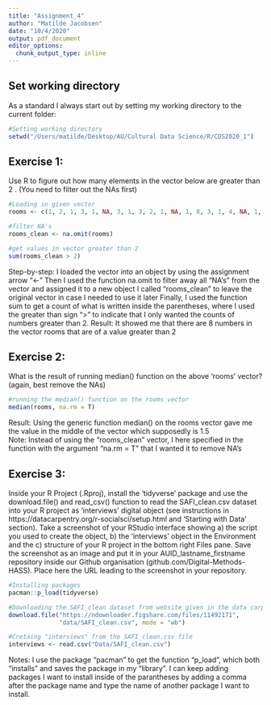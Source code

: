 ```yaml
---
title: "Assignment_4"
author: "Matilde Jacobsen"
date: "10/4/2020"
output: pdf_document
editor_options: 
  chunk_output_type: inline
---
```

## Set working directory
As a standard I always start out by setting my working directory to the current folder:
```r
#Setting working directory 
setwd("/Users/matilde/Desktop/AU/Cultural Data Science/R/CDS2020_1")

```

## Exercise 1:

Use R to figure out how many elements in the vector below are greater than 2 . (You need to filter out the NAs first)


```r
#Loading in given vector 
rooms <- c(1, 2, 1, 3, 1, NA, 3, 1, 3, 2, 1, NA, 1, 8, 3, 1, 4, NA, 1, 3, 1, 2, 1, 7, 1, NA) 

#filter NA's
rooms_clean <- na.omit(rooms) 

#get values in vector greater than 2
sum(rooms_clean > 2)

```
Step-by-step:
I loaded the vector into an object by using the assignment arrow “<-”
Then I used the function na.omit to filter away all “NA’s” from the vector and assigned it to a new object I called “rooms_clean” to leave the original vector in case I needed to use it later
Finally, I used the function sum to get a count of what is written inside the parentheses, where I used the greater than sign “>” to indicate that I only wanted the counts of numbers greater than 2. 
Result:
It showed me that there are 8 numbers in the vector rooms that are of a value greater than 2

## Exercise 2: 

What is the result of running median() function on the above 'rooms' vector? (again, best remove the NAs)

```r
#running the median() function on the rooms vector
median(rooms, na.rm = T)

```
Result:
Using the generic function median() on the rooms vector gave me the value  in the middle of the vector which supposedly is 1.5  
Note: 
Instead of using the "rooms_clean" vector, I here specified in the function with the argument "na.rm = T" that I wanted it to remove NA's

## Exercise 3: 
Inside your R Project (.Rproj), install the 'tidyverse' package and use the download.file() and read_csv() function to read the SAFI_clean.csv dataset into your R project as 'interviews' digital object (see instructions in https://datacarpentry.org/r-socialsci/setup.html and 'Starting with Data' section). Take a screenshot of your RStudio interface showing a) the script you used to create the object, b) the 'interviews' object in the Environment and the c) structure of your R project in the bottom right Files pane. Save the screenshot as an image and put it in your AUID_lastname_firstname repository inside our Github organisation (github.com/Digital-Methods-HASS). Place here the URL leading to the screenshot in your repository.
```r
#Installing packages
pacman::p_load(tidyverse)

#Downloading the SAFI_clean dataset from website given in the data carpentry instructions page
download.file("https://ndownloader.figshare.com/files/11492171",
              "data/SAFI_clean.csv", mode = "wb")

#Cretaing "interviews" from the SAFI_clean.csv file
interviews <- read.csv("Data/SAFI_clean.csv")

```
Notes:
I use the package "pacman" to get the function "p_load", which both "installs" and saves the package in my "library". I can keep adding packages I want to install inside of the parantheses by adding a comma after the package name and type the name of another package I want to install.
